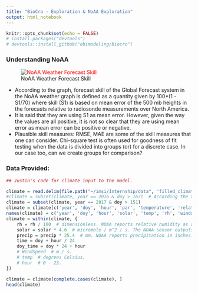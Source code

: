 ```yaml
---
title: "BioCro - Exploration & NoAA Exploration"
output: html_notebook
---
```


```r
knitr::opts_chunk$set(echo = FALSE)
# install.packages("devtools")
# devtools::install_github("ebimodeling/biocro")
```

### Understanding NoAA

![NoAA Weather Forecast Skill](NoaaSkill.png){#noaa_skill style="color: red"}

-   According to the graph, forecast skill of the Global Forecast system in the NoAA weather graph is defined as a quantity given by 100\*(1 - S1/70) where skill (S1) is based on mean error of the 500 mb heights in the forecasts relative to radiosonde measurements over North America.
-   It is said that they are using S1 as mean error. However, given the way the values are all positive, it is not so clear that they are using mean error as mean error can be positive or negative.
-   Plausible skill measures: RMSE, MAE are some of the skill measures that one can consider. Chi-square test is often used for goodness of fit testing when the data is divided into groups (or) for a discrete case. In our case too, can we create groups for comparison?

### Data Provided:

```r
## Justin's code for climate input to the model.

climate = read.delim(file.path("~/imsi/Internship/data", 'filled_climate.tsv'))
#climate = subset(climate, year == 2016 & doy > 167)  # According the these notes dated June 16, sorghum at SoyFACE had emerged, but not at the Energy Farm. It's a decent estimate.
climate = subset(climate, year == 2017 & doy > 151)
climate = climate[c('year', 'doy', 'hour', 'par', 'temperature', 'relative_humidity', 'windspeed', 'precipitation')]
names(climate) = c('year', 'doy', 'hour', 'solar', 'temp', 'rh', 'windspeed', 'precip')
climate = within(climate, {
    rh = rh / 100  # dimensionless. NOAA reports relative humidity as a percent of saturated vapor pressure.
    solar = solar * 4.6  # micromole / m^2 / s. The NOAA sensor outputs micromoles / m^2 / s and they divide by 4.6 to convert to W / m^2 / s. See excerpt from NOAA SURFRAD README above.
    precip = precip * 25.4  # mm. NOAA reports precipitation in inches.
    time = doy + hour / 24
    doy_time = doy * 24 + hour
    # WindSpeed  # m / s.
    # temp  # degrees Celsius.
    # hour  # 0 - 23.
})

climate = climate[complete.cases(climate), ]
head(climate)
```


